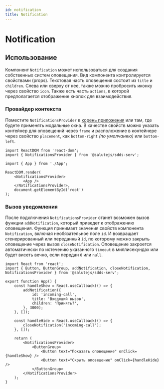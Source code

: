 ```yaml
---
id: notification
title: Notification
---
```



# Notification
<Description name="Notification" />
<PropsTable name="Notification" />

## Использование
Компонент `Notification` может использоваться для создания собственных систем оповещения.
Вид компонента контролируется свойствами (props).
Текстовая часть оповещения состоит из `title` и `children`.
Слева или сверху от нее, также можно пробросить иконку через свойство `icon`.
Также есть часть `actions`, в которой предполагается отображение кнопок для взаимодействия.

### Провайдер контекста
Поместите `NotificationsProvider` в [корень приложения](../../#корень-приложения) или там, где будете применять модальные окна.
В качестве свойств можно указать контейнер для оповещений через `frame` и расположение в контейнере через свойство `placement`, как `bottom-right` _(по умолчанию)_ или `bottom-left`.

```tsx title="index.ts"
import ReactDOM from 'react-dom';
import { NotificationsProvider } from '@salutejs/sdds-serv';

import { App } from './App';

ReactDOM.render(
    <NotificationsProvider>
        <App />
    </NotificationsProvider>,
    document.getElementById('root')
);
```

### Вызов уведомления
После подключения `NotificationsProvider` станет возможен вызов функции `addNotification`, который приведет к отображению оповещения.
Функция принимает значения свойств компонента `Notification`, включая необязательное поле `id`. И возвращает сгенерированный или переданный `id`, по которому можно закрыть оповещение через вызов `closeNotification`.
Оповещение закроется автоматически по истечению указанного `timeout` в миллисекундах или будет висеть вечно, если передан `0` или `null`.

```tsx live
import React from 'react';
import { Button, ButtonGroup, addNotification, closeNotification, NotificationsProvider } from '@salutejs/sdds-serv';

export function App() {
    const handleShow = React.useCallback(() => {
        addNotification({
            id: 'incoming-call',
            title: 'Входящий вызов',
            children: 'Принять?',
        }, 3000);
    }, []);

    const handleHide = React.useCallback(() => {
        closeNotification('incoming-call');
    }, []);

    return (
        <NotificationsProvider>
            <ButtonGroup>
                <Button text="Показать оповещение" onClick={handleShow} />
                <Button text="Скрыть оповещение" onClick={handleHide} />
            </ButtonGroup>
        </NotificationsProvider>
    );
}
```
